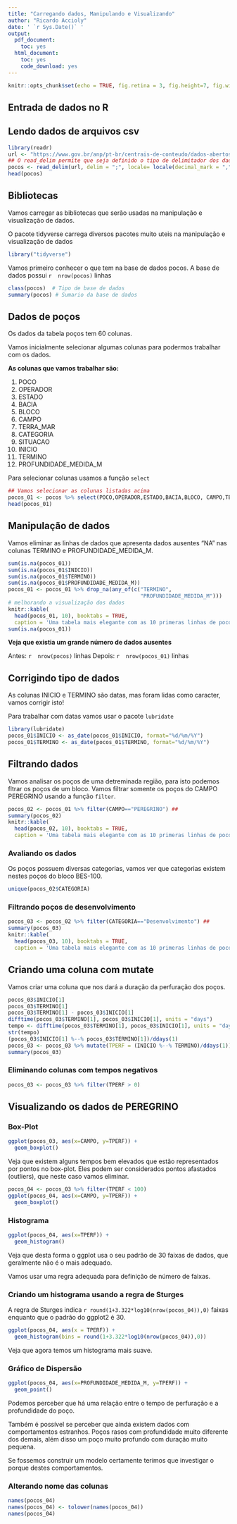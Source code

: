 ```yaml
---
title: "Carregando dados, Manipulando e Visualizando"
author: "Ricardo Accioly"
date: ' `r Sys.Date()` '
output:
  pdf_document:
    toc: yes
  html_document:
    toc: yes
    code_download: yes
---
```


```r
knitr::opts_chunk$set(echo = TRUE, fig.retina = 3, fig.height=7, fig.width=10, dev=c("png"), fig.path="imagens/Aula01/")

```


## Entrada de dados no R

## Lendo dados de arquivos csv

```r
library(readr)
url <- "https://www.gov.br/anp/pt-br/centrais-de-conteudo/dados-abertos/arquivos-acervo-de-dados-tecnicos/tabela-pocos.csv"
## O read_delim permite que seja definido o tipo de delimitador dos dados
pocos <- read_delim(url, delim = ";", locale= locale(decimal_mark = ","), col_names = TRUE)
head(pocos)
```


## Bibliotecas

Vamos carregar as bibliotecas que serão usadas na manipulação e visualização de dados. 

O pacote tidyverse carrega diversos pacotes muito uteis na manipulação e visualização de dados 


```r
library("tidyverse")
```


Vamos primeiro conhecer o que tem na base de dados pocos. A base de dados possui `r  nrow(pocos)` linhas

```r
class(pocos)  # Tipo de base de dados
summary(pocos) # Sumario da base de dados
```

## Dados de poços

Os dados da tabela poços tem 60 colunas.

Vamos inicialmente selecionar algumas colunas para podermos trabalhar com os dados.

**As colunas que vamos trabalhar são:**

1) POCO
2) OPERADOR
3) ESTADO
4) BACIA
5) BLOCO
6) CAMPO
7) TERRA_MAR
8) CATEGORIA
9) SITUACAO
10) INICIO
11) TERMINO
12) PROFUNDIDADE_MEDIDA_M

Para selecionar colunas usamos a função `select`

```r
## Vamos selecionar as colunas listadas acima
pocos_01 <- pocos %>% select(POCO,OPERADOR,ESTADO,BACIA,BLOCO, CAMPO,TERRA_MAR,CATEGORIA,SITUACAO, INICIO, TERMINO, PROFUNDIDADE_MEDIDA_M)
head(pocos_01)
```


## Manipulação de dados
Vamos eliminar as linhas de dados que apresenta dados ausentes "NA" nas colunas TERMINO e PROFUNDIDADE_MEDIDA_M.

```r
sum(is.na(pocos_01))
sum(is.na(pocos_01$INICIO))
sum(is.na(pocos_01$TERMINO))
sum(is.na(pocos_01$PROFUNDIDADE_MEDIDA_M))
pocos_01 <- pocos_01 %>% drop_na(any_of(c("TERMINO",
                                          "PROFUNDIDADE_MEDIDA_M")))
# melhorando a visualização dos dados
knitr::kable(
  head(pocos_01, 10), booktabs = TRUE,
  caption = 'Uma tabela mais elegante com as 10 primeras linhas de pocos_01.')
sum(is.na(pocos_01))
```

**Veja que existia um grande número de dados ausentes**

Antes: `r  nrow(pocos)` linhas
Depois: `r  nrow(pocos_01)` linhas

## Corrigindo tipo de dados

As colunas INICIO e TERMINO são datas, mas foram lidas como caracter, vamos corrigir isto!

Para trabalhar com datas vamos usar o pacote `lubridate`

```r
library(lubridate)
pocos_01$INICIO <- as_date(pocos_01$INICIO, format="%d/%m/%Y")
pocos_01$TERMINO <- as_date(pocos_01$TERMINO, format="%d/%m/%Y")
```

## Filtrando dados

Vamos analisar os poços de uma detreminada região, para isto podemos fltrar os poços de um bloco.
Vamos filtrar somente os poços do CAMPO PEREGRINO usando a função `filter`.

```r
pocos_02 <- pocos_01 %>% filter(CAMPO=="PEREGRINO") ##  
summary(pocos_02)
knitr::kable(
  head(pocos_02, 10), booktabs = TRUE,
  caption = 'Uma tabela mais elegante com as 10 primeras linhas de pocos_02.')
```

### Avaliando os dados

Os poços possuem diversas categorias, vamos ver que categorias existem nestes poços do bloco BES-100.

```r
unique(pocos_02$CATEGORIA)
```

### Filtrando poços de desenvolvimento

```r
pocos_03 <- pocos_02 %>% filter(CATEGORIA=="Desenvolvimento") ##  
summary(pocos_03)
knitr::kable(
  head(pocos_03, 10), booktabs = TRUE,
  caption = 'Uma tabela mais elegante com as 10 primeras linhas de pocos_03.')
```

## Criando uma coluna com mutate

Vamos criar uma coluna que nos dará a duração da perfuração dos poços.

```r
pocos_03$INICIO[1]
pocos_03$TERMINO[1]
pocos_03$TERMINO[1] - pocos_03$INICIO[1]
difftime(pocos_03$TERMINO[1], pocos_03$INICIO[1], units = "days")
tempo <- difftime(pocos_03$TERMINO[1], pocos_03$INICIO[1], units = "days")
str(tempo)
(pocos_03$INICIO[1] %--% pocos_03$TERMINO[1])/ddays(1)
pocos_03 <- pocos_03 %>% mutate(TPERF = (INICIO %--% TERMINO)/ddays(1))
summary(pocos_03)
```

### Eliminando colunas com tempos negativos



```r
pocos_03 <- pocos_03 %>% filter(TPERF > 0) 
```



## Visualizando os dados de PEREGRINO

### Box-Plot

```r
ggplot(pocos_03, aes(x=CAMPO, y=TPERF)) +
  geom_boxplot()
```


Veja que existem alguns tempos bem elevados que estão representados por pontos no box-plot. Eles podem ser considerados pontos afastados (outliers), que neste caso vamos eliminar.


```r
pocos_04 <- pocos_03 %>% filter(TPERF < 100)
ggplot(pocos_04, aes(x=CAMPO, y=TPERF)) +
  geom_boxplot()
```


### Histograma

```r
ggplot(pocos_04, aes(x=TPERF)) +
  geom_histogram()
```


Veja que desta forma o ggplot usa o seu padrão de 30 faixas de dados, que geralmente não é o mais adequado.

Vamos usar uma regra adequada para definição de número de faixas.

### Criando um histograma usando a regra de Sturges

A regra de Sturges indica `r round(1+3.322*log10(nrow(pocos_04)),0)` faixas enquanto que o padrão do ggplot2 é 30.  

```r
ggplot(pocos_04, aes(x = TPERF)) +
  geom_histogram(bins = round(1+3.322*log10(nrow(pocos_04)),0))
```

Veja que agora temos um histograma mais suave.


### Gráfico de Dispersão

```r
ggplot(pocos_04, aes(x=PROFUNDIDADE_MEDIDA_M, y=TPERF)) + 
  geom_point()
```

Podemos perceber que há uma relação entre o tempo de perfuração e a profundidade do poço.

Também é possível se perceber que ainda existem dados com comportamentos estranhos. Poços rasos com profundidade muito diferente dos demais, além disso um poço muito profundo com duração muito pequena.

Se fossemos construir um modelo certamente terímos que investigar o porque destes comportamentos.


### Alterando nome das colunas

```r
names(pocos_04)
names(pocos_04) <- tolower(names(pocos_04))
names(pocos_04)
```



